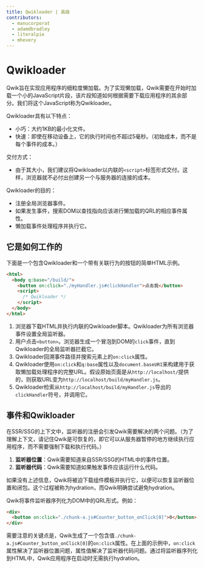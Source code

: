 ```yaml
---
title: Qwikloader | 高级
contributors:
  - manucorporat
  - adamdbradley
  - literalpie
  - mhevery
---
```


# Qwikloader

Qwik旨在实现应用程序的细粒度懒加载。为了实现懒加载，Qwik需要在开始时加载一个小的JavaScript片段，该片段知道如何根据需要下载应用程序的其余部分。我们将这个JavaScript称为Qwikloader。

Qwikloader具有以下特点：

- 小巧：大约1KB的最小化文件。
- 快速：即使在移动设备上，它的执行时间也不超过5毫秒。（初始成本，而不是每个事件的成本。）

交付方式：

- 由于其大小，我们建议将Qwikloader以内联的`<script>`标签形式交付。这样，浏览器就不必付出创建另一个与服务器的连接的成本。

Qwikloader的目的：

- 注册全局浏览器事件。
- 如果发生事件，搜索DOM以查找指向应该进行懒加载的QRL的相应事件属性。
- 懒加载事件处理程序并执行它。

## 它是如何工作的

下面是一个包含Qwikloader和一个带有关联行为的按钮的简单HTML示例。

```html
<html>
  <body q:base="/build/">
    <button on:click="./myHandler.js#clickHandler">点击我</button>
    <script>
      /* Qwikloader */
    </script>
  </body>
</html>
```

1. 浏览器下载HTML并执行内联的Qwikloader脚本。Qwikloader为所有浏览器事件设置全局监听器。
2. 用户点击`<button>`。浏览器生成一个冒泡到DOM的`click`事件，直到Qwikloader的全局监听器拦截它。
3. Qwikloader回溯事件路径并搜索元素上的`on:click`属性。
4. Qwikloader使用`on:click`和`q:base`属性以及`document.baseURI`来构建用于获取懒加载处理程序的完整URL。假设原始页面是从`http://localhost/`提供的，则获取URL变为`http://localhost/build/myHandler.js`。
5. Qwikloader检索从`http://localhost/build/myHandler.js`导出的`clickHandler`符号，并调用它。

## 事件和Qwikloader

在SSR/SSG的上下文中，监听器的注册会引发Qwik需要解决的两个问题。（为了理解上下文，请记住Qwik是可恢复的，即它可以从服务器暂停的地方继续执行应用程序，而不需要强制下载和执行代码。）

1. **监听器位置**：Qwik需要知道来自SSR/SSG的HTML中的事件位置。
2. **监听器代码**：Qwik需要知道如果触发事件应该运行什么代码。

如果没有上述信息，Qwik将被迫下载组件模板并执行它，以便可以恢复监听器位置和闭包。这个过程被称为hydration，而Qwik明确尝试避免hydration。

Qwik将事件监听器序列化为DOM中的QRL形式。例如：

```html
<div>
  <button on:click="./chunk-a.js#Counter_button_onClick[0]">0</button>
</div>
```

需要注意的关键点是，Qwik生成了一个包含值`./chunk-a.js#Counter_button_onClick[0]`的`on:click`属性。在上面的示例中，`on:click`属性解决了监听器位置问题，属性值解决了监听器代码问题。通过将监听器序列化到HTML中，Qwik应用程序在启动时无需执行hydration。
